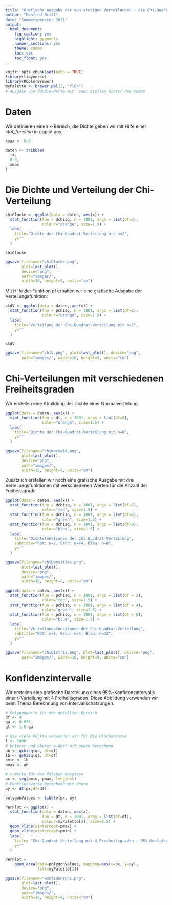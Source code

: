 ```yaml
---
title: "Grafische Ausgabe der von stetigen Verteilungen - die Chi-Quadrat-Verteilung"
author: "Manfred Brill"
date: "Sommersemester 2021"
output: 
  html_document: 
    fig_caption: yes
    highlight: pygments
    number_sections: yes
    theme: cosmo
    toc: yes
    toc_float: yes
---
```


```r
knitr::opts_chunk$set(echo = TRUE)
library(tidyverse)
library(RColorBrewer)
myPalette <- brewer.pal(5, "YlGn")
# Ausgabe von double-Werte mit  zwei Stellen hinter dem Komma
```

# Daten
Wir definieren einen x-Bereich, die Dichte geben wir mit Hilfe einer
*stat_function* in ggplot aus.

```r
xmax <- 8.0

daten <- tribble(
  ~x,
  0.0,
  xmax
)
```

# Die Dichte und Verteilung der Chi-Verteilung

```r
chiGlocke <- ggplot(data = daten, aes(x)) +
  stat_function(fun = dchisq, n = 1001, args = list(df=2),
                colour="orange", size=1.5) +  
  labs(
    title="Dichte der Chi-Quadrat-Verteilung mit n=2",
    y=""
  ) 

chiGlocke

ggsave(filename="chiGlocke.png", 
       plot=last_plot(), 
       device="png",
       path="images/", 
       width=16, height=9, units="cm")
```

Mit Hilfe der Funktion *pt* erhalten wir eine grafische Ausgabe
der Verteilungsfunktion:

```r
stdV <- ggplot(data = daten, aes(x)) +
  stat_function(fun = pchisq, n = 1001, args = list(df=2),
                colour="orange", size=1.5) +  
  labs(
    title="Verteilung der Chi-Quadrat-Verteilung mit n=2",
    y=""
  ) 

stdV

ggsave(filename="chiV.png", plot=last_plot(), device="png",
       path="images/", width=16, height=9, units="cm")
```

# Chi-Verteilungen mit verschiedenen Freiheitsgraden

Wir erstellen eine Abbildung der Dichte einer Normalverteilung.
```r
ggplot(data = daten, aes(x)) +
  stat_function(fun = dt, n = 1001, args = list(df=8),
                color="orange", size=1.5) +  
  labs(
    title="Dichte der Chi-Quadrat-Verteilung mit n=8",
    y=""
  ) 

ggsave(filename="chiNormal8.png", 
       plot=last_plot(), 
       device="png",
       path="images/", 
       width=16, height=9, units="cm")
```

Zusätzlich erstellen wir noch eine grafische Ausgabe mit drei
Verteilungsfunktionen mit verschiedenen Werten für die Anzahl
der Freiheitsgrade.

```r
ggplot(data = daten, aes(x)) +
  stat_function(fun = dchisq, n = 1001, args = list(df=2),
                color="red", size=1.5) +  
  stat_function(fun = dchisq, n = 1001, args = list(df=4),
                color="green", size=1.5) + 
  stat_function(fun = dchisq, n = 1001, args = list(df=8),
                color="blue", size=1.5) + 
  labs(
    title="Dichtefunktionen der Chi-Quadrat-Verteilung",
    subtitle="Rot: n=2, Grün: n=44, Blau: n=8",
    y=""
  ) 

ggsave(filename="chiDensities.png", 
       plot=last_plot(), 
       device="png",
       path="images/", 
       width=16, height=9, units="cm")
```


```r
ggplot(data = daten, aes(x)) +
  stat_function(fun = pchisq, n = 1001, args = list(df = 2),
                color="red", size=1.5) +  
  stat_function(fun = pchisq, n = 1001, args = list(df = 4),
                color="green", size=1.5) + 
  stat_function(fun = pchisq, n = 1001, args = list(df = 8),
                color="blue", size=1.5) + 
  labs(
    title="Verteilungsfunktionen der Chi-Quadrat-Verteilung",
    subtitle="Rot: n=1, Grün: n=4, Blau: n=32",
    y=""
  ) 

ggsave(filename="chiDistris.png", plot=last_plot(), device="png",
       path="images/", width=16, height=9, units="cm")
```

# Konfidenzintervalle

Wir erstellen eine grafische Darstellung
eines 95%-Konfidenzintervalls einer t-Verteilung mit 4 Freiheitsgraden. Diese Abbildung verwenden wir beim Thema
Berechnung von Intervallschätzungen.

```r
# Polygonwerte für den gefüllten Bereich
df <- 4
qu <- 0.975
ql <- 1.0-qu

# Wie viele Punkte verwenden wir für die Glockenkurve
l <- 1000
# Unterer und oberer x-Wert mit qnorm berechnen
ub <- qchisq(qu, df=df)
lb <- qchisq(ql, df=df)
pmin <- lb
pmax <- ub

# x-Werte für das Polygon besetzen
px <- seq(pmin, pmax, length=l)
# Funktionswerte berechnen mit dnorm
py <- dt(px,df=df)

polygonValues <- tibble(px, py)

PerPlot <- ggplot() +
  stat_function(data = daten, aes(x), 
                fun = dt, n = 1001, args = list(df=df),
                colour=myPalette[3], size=1.5) +  
  geom_vline(xintercept=pmax) +
  geom_vline(xintercept=pmin) +
  labs(
    title= "Chi-Quadrat-Verteilung mit 4 Freiheitsgraden - 95% Konfidenzintervall",
    y=""
  ) 

PerPlot +
    geom_area(data=polygonValues, mapping=aes(x=px, y=py),
              fill=myPalette[1])

ggsave(filename="konfidenzChi.png", 
       plot=last_plot(), 
       device="png",
       path="images/", 
       width=16, height=9, units="cm")
```